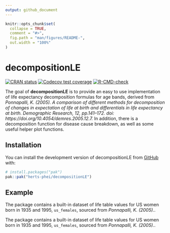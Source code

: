```yaml
---
output: github_document
---
```


<!-- README.md is generated from README.Rmd. Please edit that file -->

```r
knitr::opts_chunk$set(
  collapse = TRUE,
  comment = "#>",
  fig.path = "man/figures/README-",
  out.width = "100%"
)
```

# decompositionLE

<!-- badges: start -->
[![CRAN status](https://www.r-pkg.org/badges/version/decompositionLE)](https://CRAN.R-project.org/package=decompositionLE)
[![Codecov test coverage](https://codecov.io/gh/herts-phei/decompositionLE/graph/badge.svg)](https://app.codecov.io/gh/herts-phei/decompositionLE)
[![R-CMD-check](https://github.com/herts-phei/decompositionLE/actions/workflows/R-CMD-check.yaml/badge.svg)](https://github.com/herts-phei/decompositionLE/actions/workflows/R-CMD-check.yaml)
<!-- badges: end -->

The goal of **decompositionLE** is to provide an easy to use implementation of life expectancy decomposition formulas for age bands, derived from *Ponnapalli, K. (2005). A comparison of different methods for decomposition of changes in expectation of life at birth and differentials in life expectancy at birth. Demographic Research, 12, pp.141–172. doi: https://doi.org/10.4054/demres.2005.12.7.* In addition, there is a decomposition function for disease cause breakdown, as well as some useful helper plot functions.

## Installation

You can install the development version of decompositionLE from [GitHub](https://github.com/) with:

``` r
# install.packages("pak")
pak::pak("herts-phei/decompositionLE")
```

## Example

The package contains a built-in dataset of life table values for US women born in 1935 and 1995, `us_females`, sourced from *Ponnapalli, K. (2005).*.

The package contains a built-in dataset of life table values for US women born in 1935 and 1995, `us_females`, sourced from *Ponnapalli, K. (2005).*.
